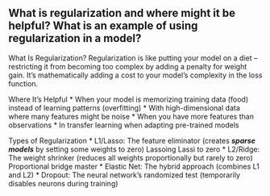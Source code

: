 ## What  is  regularization  and  where  might  it  be  helpful?  What is an example of using regularization in a model?

What Is Regularization?
Regularization is like putting your model on a diet – restricting it from becoming too complex by adding a penalty for weight gain. It's mathematically adding a cost to your model's complexity in the loss function.

Where It's Helpful
* When your model is memorizing training data (food) instead of learning patterns (overfitting)
* With high-dimensional data where many features might be noise
* When you have more features than observations
* In transfer learning when adapting pre-trained models


Types of Regularization
* L1/Lasso: The feature eliminator (creates ***sparse models*** by setting some weights to zero) Lassoing Lassi to zero
* L2/Ridge: The weight shrinker (reduces all weights proportionally but rarely to zero) Proportional bridge master
* Elastic Net: The hybrid approach (combines L1 and L2)
* Dropout: The neural network's randomized test (temporarily disables neurons during training)